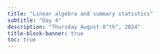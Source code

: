 ```yaml
---
title: "Linear algebra and summary statistics"
subtitle: "Day 4"
description: "Thursday August 8^th^, 2024"
title-block-banner: true
toc: true
---
```

